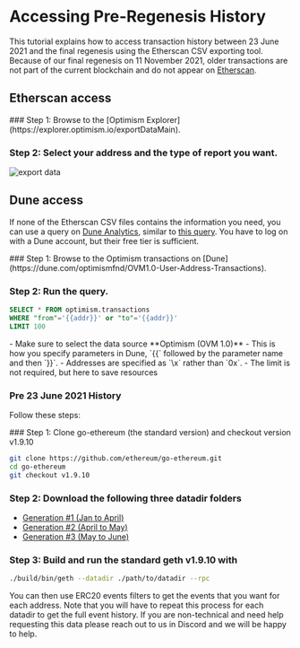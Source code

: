 
# Accessing Pre-Regenesis History

This tutorial explains how to access transaction history between 23 June 2021 and the final regenesis using the Etherscan CSV exporting tool.
Because of our final regenesis on 11 November 2021, older transactions are not part of the current blockchain and do not appear on [Etherscan](https://explorer.optimism.io/).

## Etherscan access

<Steps>
  ### Step 1: Browse to the [Optimism Explorer](https://explorer.optimism.io/exportDataMain).

  ### Step 2: Select your address and the type of report you want.

  ![export data](public/img/op-mainnet/tools/export.png)
</Steps>

## Dune access

If none of the Etherscan CSV files contains the information you need, you can use a query on [Dune Analytics](https://dune.com), similar to [this query](https://dune.com/queries/354886?addr=%5Cx25E1c58040f27ECF20BBd4ca83a09290326896B3).
You have to log on with a Dune account, but their free tier is sufficient.

<Steps>
  ### Step 1: Browse to the Optimism transactions on [Dune](https://dune.com/optimismfnd/OVM1.0-User-Address-Transactions).

  ### Step 2: Run the query.

  ```sql
  SELECT * FROM optimism.transactions
  WHERE "from"='{{addr}}' or "to"='{{addr}}'
  LIMIT 100
  ```

  <Callout type="info">
    -   Make sure to select the data source **Optimism (OVM 1.0)**
    -   This is how you specify parameters in Dune, `{{` followed by the parameter name and then `}}`.
    -   Addresses are specified as `\x<hex address>` rather than `0x<hex address>`.
    -   The limit is not required, but here to save resources
  </Callout>
</Steps>

### Pre 23 June 2021 History

Follow these steps:

<Steps>
  ### Step 1: Clone go-ethereum (the standard version) and checkout version v1.9.10

  ```sh
  git clone https://github.com/ethereum/go-ethereum.git
  cd go-ethereum
  git checkout v1.9.10
  ```

  ### Step 2: Download the following three datadir folders

  -   [Generation #1 (Jan to April)](https://storage.googleapis.com/sequencer-datadirs/datadir-gen1.zip)
  -   [Generation #2 (April to May)](https://storage.googleapis.com/sequencer-datadirs/datadir-gen2.zip)
  -   [Generation #3 (May to June)](https://storage.googleapis.com/sequencer-datadirs/datadir-gen3.zip)

  ### Step 3: Build and run the standard geth v1.9.10 with

  ```sh
  ./build/bin/geth --datadir ./path/to/datadir --rpc
  ```

  You can then use ERC20 events filters to get the events that you want for each address. Note that you will have to repeat this process for each datadir to get the full event history.
  If you are non-technical and need help requesting this data please reach out to us in Discord and we will be happy to help.
</Steps>
